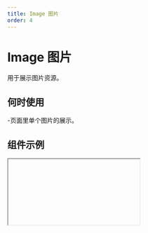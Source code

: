 ```yaml
---
title: Image 图片
order: 4
---
```


# Image 图片

用于展示图片资源。

## 何时使用

-页面里单个图片的展示。

## 组件示例


<Iframe url="https://www.aliwork.com/developer/image-v2?isRenderNav=false" />

## 组件属性


<AttrTable
  dataSource={[
    {
      code: 'src',
      type: 'string',
      default: '-',
      desc: '图片地址URL',
    },
    {
      code: 'width',
      type: 'number',
      default: '350',
      desc: '图片宽度',
    },
    {
      code: 'autuWidth',
      type: 'boolean',
      default: 'false',
      desc: '宽度自适应',
    },
    {
      code: 'height',
      type: 'number',
      default: '200',
      desc: '图片高度',
    },
    {
      code: 'autuHeight',
      type: 'boolean',
      default: 'false',
      desc: '高度自适应',
    },
    {
      code: 'fit',
      type: `'cover' | 'contain' | 'fill'`,
      default: `'cover'`,
      desc: '图片展示方式，cover：按图片尺寸进行裁剪、contain：按图片尺寸进行留白、fill：按图片尺寸进行拉伸',
    },
    {
      code: 'round',
      type: `'16' | '8' | '4' | '0' | '自定义'`,
      default: " '0' ",
      desc: '图片圆角，单位px',
    },
    {
      code: 'roundRadius',
      type: 'number',
      default: '0',
      desc: `自定义图片圆角大小，当 **round** 属性设置为'自定义'时生效`,
    },
    {
      code: 'title',
      type: 'string',
      default: '-',
      desc: '图片标题，用于设置html 原生 title属性，在用户鼠标hover时显示',
    },
    {
      code: 'alt',
      type: 'string',
      default: `'Image 404'`,
      desc: '图片未加载时的占位文字',
    },
    {
      code: 'preview',
      type: 'boolean',
      default: 'false',
      desc: '是否开启图片预览',
    },
  ]}
/>